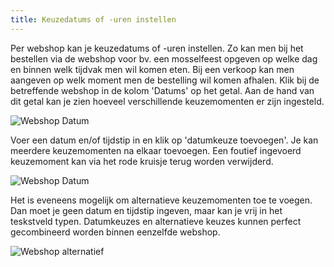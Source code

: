```yaml
---
title: Keuzedatums of -uren instellen 
---
```

Per webshop kan je keuzedatums of -uren instellen. Zo kan men bij het bestellen via de webshop voor bv. een mosselfeest opgeven op welke dag en binnen welk tijdvak men wil komen eten. Bij een verkoop kan men aangeven op welk moment men de bestelling wil komen afhalen. Klik bij de betreffende webshop in de kolom 'Datums' op het getal. Aan de hand van dit getal kan je zien hoeveel verschillende keuzemomenten er zijn ingesteld. 

![Webshop Datum](./webshop-datum.png)

Voer een datum en/of tijdstip in en klik op 'datumkeuze toevoegen'. Je kan meerdere keuzemomenten na elkaar toevoegen. Een foutief ingevoerd keuzemoment kan via het rode kruisje terug worden verwijderd. 

![Webshop Datum](./webshop_datum3.png)

Het is eveneens mogelijk om alternatieve keuzemomenten toe te voegen. Dan moet je geen datum en tijdstip ingeven, maar kan je vrij in het teskstveld typen. Datumkeuzes en alternatieve keuzes kunnen perfect gecombineerd worden binnen eenzelfde webshop. 

![Webshop alternatief](./webshop_alternatief.png)